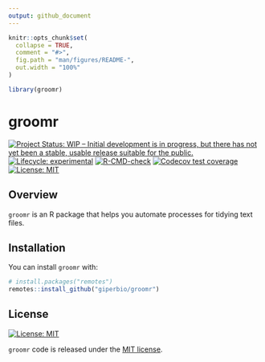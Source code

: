 ```yaml
---
output: github_document
---
```


<!-- README.md is generated from README.Rmd. Please edit that file -->

```r
knitr::opts_chunk$set(
  collapse = TRUE,
  comment = "#>",
  fig.path = "man/figures/README-",
  out.width = "100%"
)

library(groomr)
```

# groomr

<!-- badges: start -->
[![Project Status: WIP – Initial development is in progress, but there has not yet been a stable, usable release suitable for the public.](https://www.repostatus.org/badges/latest/wip.svg)](https://www.repostatus.org/#wip)
[![Lifecycle: experimental](https://img.shields.io/badge/lifecycle-experimental-orange.svg)](https://lifecycle.r-lib.org/articles/stages.html#experimental)
[![R-CMD-check](https://github.com/giperbio/groomr/workflows/R-CMD-check/badge.svg)](https://github.com/giperbio/groomr/actions)
[![Codecov test coverage](https://codecov.io/gh/giperbio/groomr/branch/main/graph/badge.svg)](https://app.codecov.io/gh/giperbio/groomr?branch=main)
[![License: MIT](https://img.shields.io/badge/license-MIT-green)](https://choosealicense.com/licenses/mit/)
<!-- badges: end -->

## Overview

`groomr` is an R package that helps you automate processes for tidying text files.

## Installation

You can install `groomr` with:

``` r
# install.packages("remotes")
remotes::install_github("giperbio/groomr")
```

## License

[![License:
MIT](https://img.shields.io/badge/license-MIT-green)](https://opensource.org/license/mit/)

`groomr` code is released under the [MIT license](https://opensource.org/license/mit/).
